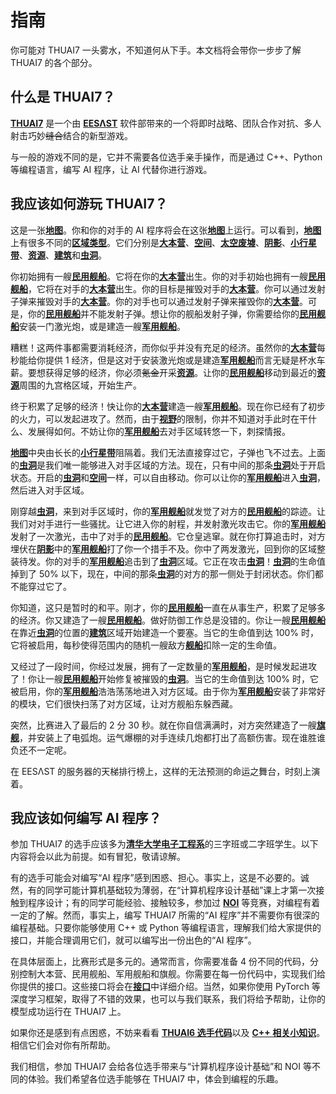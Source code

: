 # 指南

你可能对 THUAI7 一头雾水，不知道何从下手。本文档将会带你一步步了解 THUAI7 的各个部分。

## 什么是 THUAI7？

[**THUAI7**](https://github.com/eesast/THUAI7) 是一个由 [**EESΛST**](https://eesast.com/) 软件部带来的一个将即时战略、团队合作对抗、多人射击巧妙~~缝合~~结合的新型游戏。

与一般的游戏不同的是，它并不需要各位选手亲手操作，而是通过 C++、Python 等编程语言，编写 AI 程序，让 AI 代替你进行游戏。

## 我应该如何游玩 THUAI7？

这是一张[**地图**](../map)。你和你的对手的 AI 程序将会在这张[**地图**](../map)上运行。可以看到，[**地图**](../map)上有很多不同的[**区域类型**](../map/placetype)。它们分别是[**大本营**](../map/placetype#大本营home)、[**空间**](../map/placetype#空间space)、[**太空废墟**](../map/placetype#太空废墟ruin)、[**阴影**](../map/placetype#阴影shadow)、[**小行星带**](../map/placetype#小行星带asteroid)、[**资源**](../map/placetype#资源resource)、[**建筑**](../map/placetype#建筑construction)和[**虫洞**](../map/placetype#虫洞wormhole)。

你初始拥有一艘[**民用舰船**](../ship/civilship)。它将在你的[**大本营**](../map/placetype#大本营home)出生。你的对手初始也拥有一艘[**民用舰船**](../ship/civilship)，它将在对手的[**大本营**](../map/placetype#大本营home)出生。你的目标是摧毁对手的[**大本营**](../map/home)。你可以通过发射子弹来摧毁对手的[**大本营**](../map/home)。你的对手也可以通过发射子弹来摧毁你的[**大本营**](../map/home)。可是，你的[**民用舰船**](../ship/civilship)并不能发射子弹。想让你的舰船发射子弹，你需要给你的[**民用舰船**](../ship/civilship)安装一门激光炮，或是建造一艘[**军用舰船**](../ship/warship)。

糟糕！这两件事都需要消耗经济，而你似乎并没有充足的经济。虽然你的[**大本营**](../map/home)每秒能给你提供 1 经济，但是这对于安装激光炮或是建造[**军用舰船**](../ship/warship)而言无疑是杯水车薪。要想获得足够的经济，你必须~~氪金~~开采[**资源**](../map/placetype#资源resource)。让你的[**民用舰船**](../ship/civilship)移动到最近的[**资源**](../map/placetype#资源resource)周围的九宫格区域，开始生产。

终于积累了足够的经济！快让你的[**大本营**](../map/home)建造一艘[**军用舰船**](../ship/warship)。现在你已经有了初步的火力，可以发起进攻了。然而，由于[**视野**](../mechanics/view)的限制，你并不知道对手此时在干什么、发展得如何。不妨让你的[**军用舰船**](../ship/warship)去对手区域转悠一下，刺探情报。

[**地图**](../map)中央由长长的[**小行星带**](../map/placetype#小行星带asteroid)阻隔着。我们无法直接穿过它，子弹也飞不过去。上面的[**虫洞**](../map/wormhole)是我们唯一能够进入对手区域的方法。现在，只有中间的那条[**虫洞**](../map/wormhole)处于开启状态。开启的[**虫洞**](../map/wormhole)和[**空间**](../map/placetype#空间space)一样，可以自由移动。你可以让你的[**军用舰船**](../ship/warship)进入[**虫洞**](../map/wormhole)，然后进入对手区域。

刚穿越[**虫洞**](../map/wormhole)，来到对手区域时，你的[**军用舰船**](../ship/warship)就发觉了对方的[**民用舰船**](../ship/civilship)的踪迹。让我们对对手进行一些骚扰。让它进入你的射程，并发射激光攻击它。你的[**军用舰船**](../ship/warship)发射了一次激光，击中了对手的[**民用舰船**](../ship/civilship)。它仓皇逃窜。就在你打算追击时，对方埋伏在[**阴影**](../map/placetype#阴影shadow)中的[**军用舰船**](../ship/warship)打了你一个措手不及。你中了两发激光，回到你的区域整装待发。你的对手的[**军用舰船**](../ship/warship)追击到了[**虫洞**](../map/placetype#虫洞wormhole)区域。它正在攻击[**虫洞**](../map/wormhole)！[**虫洞**](../map/wormhole)的生命值掉到了 50% 以下，现在，中间的那条[**虫洞**](../map/wormhole)的对方的那一侧处于封闭状态。你们都不能穿过它了。

你知道，这只是暂时的和平。刚才，你的[**民用舰船**](../ship/civilship)一直在从事生产，积累了足够多的经济。你又建造了一艘[**民用舰船**](../ship/civilship)。做好防御工作总是没错的。你让一艘[**民用舰船**](../ship/civilship)在靠近[**虫洞**](../map/placetype#虫洞wormhole)的位置的[**建筑**](../map/placetype#建筑construction)区域开始建造一个要塞。当它的生命值到达 100% 时，它将被启用，每秒使得范围内的随机一艘敌方[**舰船**](../ship)扣除一定的生命值。

又经过了一段时间，你经过发展，拥有了一定数量的[**军用舰船**](../ship/warship)，是时候发起进攻了！你让一艘[**民用舰船**](../ship/civilship)开始修复被摧毁的[**虫洞**](../map/wormhole)。当它的生命值到达 100% 时，它被启用，你的[**军用舰船**](../ship/warship)浩浩荡荡地进入对方区域。由于你为[**军用舰船**](../ship/warship)安装了非常好的模块，它们很快扫荡了对方区域，让对方舰船东躲西藏。

突然，比赛进入了最后的 2 分 30 秒。就在你自信满满时，对方突然建造了一艘[**旗舰**](../ship/flagship)，并安装上了电弧炮。运气爆棚的对手连续几炮都打出了高额伤害。现在谁胜谁负还不一定呢。

在 EESΛST 的服务器的天梯排行榜上，这样的无法预测的命运之舞台，时刻上演着。

## 我应该如何编写 AI 程序？

参加 THUAI7 的选手应该多为[**清华大学**](https://www.tsinghua.edu.cn/)[**电子工程系**](https://www.ee.tsinghua.edu.cn/)的三字班或二字班学生。以下内容将会以此为前提。如有冒犯，敬请谅解。

有的选手可能会对编写“AI 程序”感到困惑、担心。事实上，这是不必要的。诚然，有的同学可能计算机基础较为薄弱，在“计算机程序设计基础”课上才第一次接触到程序设计；有的同学可能经验、接触较多，参加过 [**NOI**](https://www.noi.cn/) 等竞赛，对编程有着一定的了解。然而，事实上，编写 THUAI7 所需的“AI 程序”并不需要你有很深的编程基础。只要你能够使用 C++ 或 Python 等编程语言，理解我们给大家提供的接口，并能合理调用它们，就可以编写出一份出色的“AI 程序”。

在具体层面上，比赛形式是多元的。通常而言，你需要准备 4 份不同的代码，分别控制大本营、民用舰船、军用舰船和旗舰。你需要在每一份代码中，实现我们给你提供的接口。这些接口将会在[**接口**](../interface)中详细介绍。当然，如果你使用 PyTorch 等深度学习框架，取得了不错的效果，也可以与我们联系，我们将给予帮助，让你的模型成功运行在 THUAI7 上。

如果你还是感到有点困惑，不妨来看看 [**THUAI6 选手代码**](https://github.com/eesast/THUAI6/tree/dev/players)以及 [**C++ 相关小知识**](../faq/cpptips)。相信它们会对你有所帮助。

我们相信，参加 THUAI7 会给各位选手带来与“计算机程序设计基础”和 NOI 等不同的体验。我们希望各位选手能够在 THUAI7 中，体会到编程的乐趣。